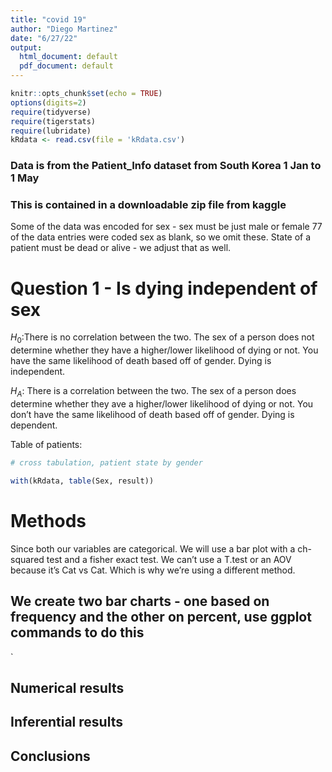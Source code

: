 ```yaml
---
title: "covid 19"
author: "Diego Martinez"
date: "6/27/22"
output:
  html_document: default
  pdf_document: default
---
```


```r
knitr::opts_chunk$set(echo = TRUE)
options(digits=2)
require(tidyverse)
require(tigerstats)
require(lubridate)
kRdata <- read.csv(file = 'kRdata.csv')
```
### Data is from the Patient_Info dataset from South Korea 1 Jan to 1 May 
### This is contained in a downloadable zip file from kaggle

Some of the data was encoded for sex - sex must be just male or female
77 of the data entries were coded sex  as blank, so we omit these.
State of a patient must be dead or alive - we adjust that as well.   
  
# Question 1 - Is dying independent of sex

$H_0$:There is no correlation between the two. The sex of a person does not determine whether they have a higher/lower likelihood of dying or not. You have the same likelihood of death based off of gender. Dying is independent. 

$H_A$: There is a correlation between the two. The sex of a person does determine whether they ave a higher/lower likelihood of dying or not. You don't have the same likelihood of death based off of gender. Dying is dependent. 


Table of patients:
```r

# cross tabulation, patient state by gender

with(kRdata, table(Sex, result))

```

# Methods 


Since both our variables are categorical. We will use a bar plot with a ch-squared test and a fisher exact test. We can't use a T.test or an AOV because it's Cat vs 
Cat. Which is why we're using a different method. 


## We create two bar charts - one based on frequency and the other on percent, use ggplot commands to do this

`

  





  
## Numerical results


## Inferential results 




## Conclusions

